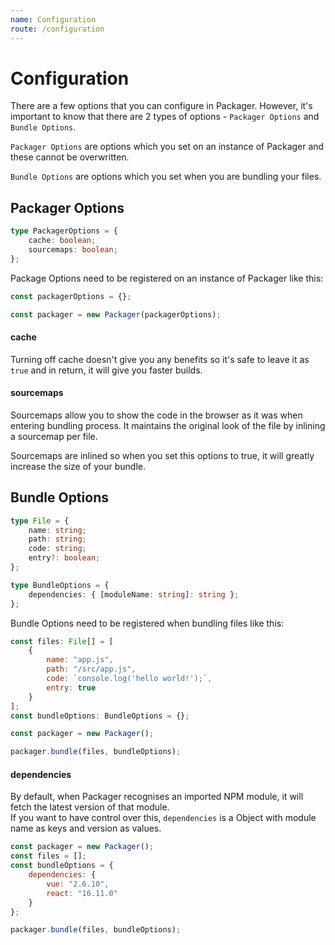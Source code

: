 ```yaml
---
name: Configuration
route: /configuration
---
```



# Configuration

There are a few options that you can configure in Packager. However, it's important to know that there are 2 types of options - `Packager Options` and `Bundle Options`.

`Packager Options` are options which you set on an instance of Packager and these cannot be overwritten.

`Bundle Options` are options which you set when you are bundling your files.

## Packager Options

```ts
type PackagerOptions = {
    cache: boolean;
    sourcemaps: boolean;
};
```

Package Options need to be registered on an instance of Packager like this:

```js
const packagerOptions = {};

const packager = new Packager(packagerOptions);
```

#### cache

Turning off cache doesn't give you any benefits so it's safe to leave it as `true` and in return, it will give you faster builds.

<ApiProps type="boolean" defaultValue="true" showUsage={false} />

#### sourcemaps

Sourcemaps allow you to show the code in the browser as it was when entering bundling process. It maintains the original look of the file by inlining a sourcemap per file.

<ApiProps type="boolean" defaultValue="false" showUsage={false} />
<Note>
    Sourcemaps are inlined so when you set this options to true, it will greatly
    increase the size of your bundle.
</Note>

## Bundle Options

```ts
type File = {
    name: string;
    path: string;
    code: string;
    entry?: boolean;
};

type BundleOptions = {
    dependencies: { [moduleName: string]: string };
};
```

Bundle Options need to be registered when bundling files like this:

```js
const files: File[] = [
    {
        name: "app.js",
        path: "/src/app.js",
        code: `console.log('hello world!');`,
        entry: true
    }
];
const bundleOptions: BundleOptions = {};

const packager = new Packager();

packager.bundle(files, bundleOptions);
```

#### dependencies

By default, when Packager recognises an imported NPM module, it will fetch the latest version of that module.  
If you want to have control over this, `dependencies` is a Object with module name as keys and version as values.

<ApiProps type="{ [moduleName: string]: string }" defaultValue="{}" />

```js usage=true
const packager = new Packager();
const files = [];
const bundleOptions = {
    dependencies: {
        vue: "2.6.10",
        react: "16.11.0"
    }
};

packager.bundle(files, bundleOptions);
```
